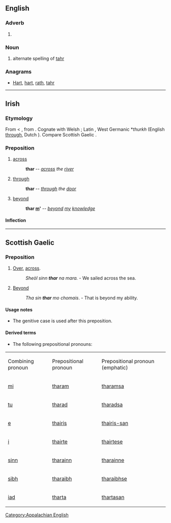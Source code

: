 {{also|Thar}}
==English==
===Adverb===
{{en-adv|-}}
#{{form of|Form|there}}

===Noun===
{{en-noun}}
#alternate spelling of [[tahr]]

===Anagrams===
* [[Hart#English|Hart]], [[hart#English|hart]], [[rath#English|rath]], [[tahr#English|tahr]]

----

==Irish==
===Etymology===
From {{etyl|sga|ga}} {{term|tar||lang=ga|across, beyond}} < {{proto|Celtic|ter|lang=ga}}, from {{proto|Indo-European|tr|lang=ga}}.  Cognate with Welsh {{term|tra|lang=cy}}; Latin {{term|trans|trans-|lang=la}}, West Germanic *''thurkh'' (English [[through]], Dutch {{term|door|lang=nl}}).  Compare Scottish Gaelic {{l|gd|thar}}.

===Preposition===
{{ga-prep}}
# [[across]]
#: '''thar {{l|ga|an}} {{l|ga|abhainn}}''' -- ''[[across]] the [[river]]''
# [[through]]
#: '''thar {{l|ga|an}} {{l|ga|doras}}''' -- ''[[through]] the [[door]]''
# [[beyond]]
#: '''thar [[mo#Irish|m]]'{{l|ga|eolas}}''' -- ''[[beyond]] [[my]] [[knowledge]]''

====Inflection====
{{ga-prep-infl
|1sg    = tharam
|2sg    = tharat
|3sgm   = thairis
|3sgmem = thairisean
|3sgf   = thairsti
|1pl    = tharainn
|2pl    = tharaibh
|3pl    = tharstu
}}


{{attention|ga|usage notes}}

----

==Scottish Gaelic==
===Preposition===
{{infl|gd|preposition}}

# [[over|Over]], [[across]].
#: ''Sheòl sinn '''thar''' na mara.'' - We sailed across the sea.
# [[beyond|Beyond]]
#: ''Tha sin '''thar''' mo chomais''. - That is beyond my ability.

====Usage notes====
* The genitive case is used after this preposition.

====Derived terms====
* The following prepositional pronouns:

{| class="wikitable"
| Combining 
pronoun
| Prepositional 
pronoun
| Prepositional
pronoun (emphatic)
|-
| [[mi#Scottish Gaelic|mi]]
| [[tharam]]
| [[tharamsa]]
|-
| [[tu#Scottish Gaelic|tu]]
| [[tharad]]
| [[tharadsa]]
|-
| [[e#Scottish Gaelic|e]]
| [[thairis]]
| [[thairis-san]]
|-
| [[i#Scottish Gaelic|i]]
| [[thairte]]
| [[thairtese]]
|-
| [[sinn#Scottish Gaelic|sinn]]
| [[tharainn]]
| [[tharainne]]
|-
| [[sibh#Scottish Gaelic|sibh]]
| [[tharaibh]]
| [[tharaibhse]]
|-
| [[iad#Scottish Gaelic|iad]]
| [[tharta]]
| [[thartasan]]
|}

[[Category:Appalachian English]]